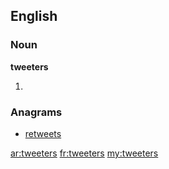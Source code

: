 ==English==

===Noun===
'''tweeters'''

# {{plural of|[[tweeter]]}}

===Anagrams===
* [[retweets#English|retweets]]

[[ar:tweeters]]
[[fr:tweeters]]
[[my:tweeters]]